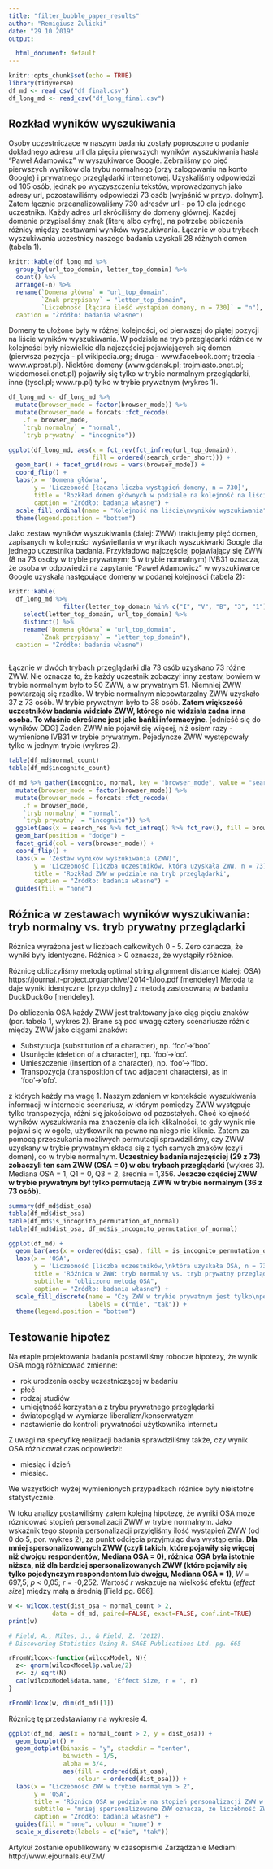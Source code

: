```yaml
---
title: "filter_bubble_paper_results"
author: "Remigiusz Żulicki"
date: "29 10 2019"
output:

  html_document: default
---
```


```r
knitr::opts_chunk$set(echo = TRUE)
library(tidyverse)
df_md <- read_csv("df_final.csv")
df_long_md <- read_csv("df_long_final.csv")
```

## Rozkład wyników wyszukiwania

Osoby uczestniczące w naszym badaniu zostały poproszone o podanie dokładnego adresu url dla pięciu pierwszych wyników wyszukiwania hasła "Paweł Adamowicz" w wyszukiwarce Google. Zebraliśmy po pięć pierwszych wyników dla trybu normalnego (przy zalogowaniu na konto Google) i prywatnego przeglądarki internetowej. Uzyskaliśmy odpowiedzi od 105 osób, jednak po wyczyszczeniu tekstów, wprowadzonych jako adresy url, pozostawiliśmy odpowiedzi 73 osób [wyjaśnić w przyp. dolnym]. Zatem łącznie przeanalizowaliśmy 730 adresów url - po 10 dla jednego uczestnika. Każdy adres url skróciliśmy do domeny głównej. Każdej domenie przypisaliśmy znak (literę albo cyfrę), na potrzebę obliczenia różnicy między zestawami wyników wyszukiwania. Łącznie w obu trybach wyszukiwania uczestnicy naszego badania uzyskali 28 różnych domen (tabela 1).

```r

knitr::kable(df_long_md %>% 
  group_by(url_top_domain, letter_top_domain) %>% 
  count() %>% 
  arrange(-n) %>% 
  rename(`Domena główna` = "url_top_domain",
         `Znak przypisany` = "letter_top_domain",
         `Liczebność [łączna ilość wystąpień domeny, n = 730]` = "n"),
  caption = "Źródło: badania własne")
```

Domeny te ułożone były w różnej kolejności, od pierwszej do piątej pozycji na liście wyników wyszukiwania. W podziale na tryb przeglądarki różnice w kolejności były niewielkie dla najczęściej pojawiających się domen (pierwsza pozycja - pl.wikipedia.org; druga - www.facebook.com; trzecia - www.wprost.pl). Niektóre domeny (www.gdansk.pl; trojmiasto.onet.pl; wiadomosci.onet.pl) pojawiły się tylko w trybie normalnym przeglądarki, inne (tysol.pl; www.rp.pl) tylko w trybie prywatnym (wykres 1).

```r
df_long_md <- df_long_md %>% 
  mutate(browser_mode = factor(browser_mode)) %>%
  mutate(browser_mode = forcats::fct_recode(
    .f = browser_mode,
    `tryb normalny` = "normal",
    `tryb prywatny` = "incognito"))

ggplot(df_long_md, aes(x = fct_rev(fct_infreq(url_top_domain)),
                       fill = ordered(search_order_short))) +
  geom_bar() + facet_grid(rows = vars(browser_mode)) +
  coord_flip() +
  labs(x = 'Domena główna',
       y = 'Liczebność [łączna liczba wystąpień domeny, n = 730]',
       title = 'Rozkład domen głównych w podziale na kolejność na liście\nwyników wyszukiwania i tryb przeglądarki',
       caption = "Źródło: badania własne") +
  scale_fill_ordinal(name = "Kolejność na liście\nwyników wyszukiwania") +
  theme(legend.position = "bottom")
```

Jako zestaw wyników wyszukiwania (dalej: ZWW) traktujemy pięć domen, zapisanych w kolejności wyświetlania w wynikach wyszukiwarki Google dla jednego uczestnika badania. Przykładowo najczęściej pojawiający się ZWW (8 na 73 osoby w trybie prywatnym; 5 w trybie normalnym) IVB31 oznacza, że osoba w odpowiedzi na zapytanie "Paweł Adamowicz" w wyszukiwarce Google uzyskała następujące domeny w podanej kolejności (tabela 2):

```r
knitr::kable(
  df_long_md %>% 
               filter(letter_top_domain %in% c("I", "V", "B", "3", "1")) %>% 
    select(letter_top_domain, url_top_domain) %>% 
    distinct() %>% 
    rename(`Domena główna` = "url_top_domain",
         `Znak przypisany` = "letter_top_domain"),
  caption = "Źródło: badania własne")
  
```

Łącznie w dwóch trybach przeglądarki dla 73 osób uzyskano 73 różne ZWW. Nie oznacza to, że każdy uczestnik zobaczył inny zestaw, bowiem w trybie normalnym było to 50 ZWW, a w prywatnym 51. Niemniej ZWW powtarzają się rzadko. W trybie normalnym niepowtarzalny ZWW uzyskało 37 z 73 osób. W trybie prywatnym było to 38 osób. **Zatem większość uczestników badania widziało ZWW, którego nie widziała żadna inna osoba. To właśnie określane jest jako bańki informacyjne**. [odnieść się do wyników DDG] Żaden ZWW nie pojawił się więcej, niż osiem razy -  wymienione IVB31 w trybie prywatnym. Pojedyncze ZWW występowały tylko w jednym trybie (wykres 2). 

```r
table(df_md$normal_count)
table(df_md$incognito_count)
```
```r
df_md %>% gather(incognito, normal, key = "browser_mode", value = "search_res") %>%
  mutate(browser_mode = factor(browser_mode)) %>%
  mutate(browser_mode = forcats::fct_recode(
    .f = browser_mode,
    `tryb normalny` = "normal",
    `tryb prywatny` = "incognito")) %>% 
  ggplot(aes(x = search_res %>% fct_infreq() %>% fct_rev(), fill = browser_mode)) + 
  geom_bar(position = "dodge") +
  facet_grid(col = vars(browser_mode)) +
  coord_flip() +
  labs(x = 'Zestaw wyników wyszukiwania (ZWW)',
       y = 'Liczebność [liczba uczestników, która uzyskała ZWW, n = 73]',
       title = 'Rozkład ZWW w podziale na tryb przeglądarki',
       caption = "Źródło: badania własne") +
  guides(fill = "none")
```

## Róźnica w zestawach wyników wyszukiwania: tryb normalny vs. tryb prywatny przeglądarki

Różnica wyrażona jest w liczbach całkowitych 0 - 5. Zero oznacza, że wyniki były identyczne. Róźnica > 0 oznacza, że wystąpiły różnice. 

Różnicę obliczyliśmy metodą optimal string alignment distance (dalej: OSA) https://journal.r-project.org/archive/2014-1/loo.pdf [mendeley]
Metoda ta daje wyniki identyczne [przyp dolny] z metodą zastosowaną w badaniu DuckDuckGo [mendeley].

Do obliczenia OSA każdy ZWW jest traktowany jako ciąg pięciu znaków (por. tabela 1, wykres 2). Brane są pod uwagę cztery scenariusze różnic między ZWW jako ciągami znaków:

- Substytucja (substitution of a character), np. ‘foo’→‘boo’.
- Usunięcie (deletion of a character), np. ‘foo’→‘oo’.
- Umieszczenie (insertion of a character), np. ‘foo’→‘floo’.
- Transpozycja (transposition of two adjacent characters), as in ‘foo’→‘ofo’.

z których każdy ma wagę 1. 
Naszym zdaniem w kontekście wyszukiwania informacji w internecie scenariusz, w którym pomiędzy ZWW występuje tylko transpozycja, różni się jakościowo od pozostałych. Choć kolejność wyników wyszukiwania ma znaczenie dla ich klikalności, to gdy wynik nie pojawi się w ogóle, użytkownik na pewno na niego nie kliknie. Zatem za pomocą przeszukania możliwych permutacji sprawdziliśmy, czy ZWW uzyskany w trybie prywatnym składa się z tych samych znaków (czyli domen), co w trybie normalnym. 
**Uczestnicy badania najczęściej  (29 z 73) zobaczyli ten sam ZWW (OSA = 0) w obu trybach przeglądarki** (wykres 3). Mediana OSA = 1, Q1 = 0, Q3 = 2, średnia = 1,356. **Jeszcze częściej ZWW w trybie prywatnym był tylko permutacją ZWW w trybie normalnym (36 z 73 osób)**.

```r
summary(df_md$dist_osa)
table(df_md$dist_osa)
table(df_md$is_incognito_permutation_of_normal)
table(df_md$dist_osa, df_md$is_incognito_permutation_of_normal)
```
```r
ggplot(df_md) +
  geom_bar(aes(x = ordered(dist_osa), fill = is_incognito_permutation_of_normal)) +
  labs(x = 'OSA',
       y = 'Liczebność [liczba uczestników,\nktóra uzyskała OSA, n = 73]',
       title = 'Róźnica w ZWW: tryb normalny vs. tryb prywatny przeglądarki',
       subtitle = "obliczono metodą OSA",
       caption = "Źródło: badania własne") +
  scale_fill_discrete(name = "Czy ZWW w trybie prywatnym jest tylko\npermutacją ZWW w trybie normalnym?",
                      labels = c("nie", "tak")) +
  theme(legend.position = "bottom")
```

## Testowanie hipotez

Na etapie projektowania badania postawiliśmy robocze hipotezy, że wynik OSA mogą różnicować zmienne:

- rok urodzenia osoby uczestniczącej w badaniu
- płeć
- rodzaj studiów 
- umiejętność korzystania z trybu prywatnego przeglądarki
- światopogląd w wymiarze liberalizm/konserwatyzm
- nastawienie do kontroli prywatności użytkownika internetu

Z uwagi na specyfikę realizacji badania sprawdziliśmy także, czy wynik OSA różnicował czas odpowiedzi:

- miesiąc i dzień
- miesiąc.

We wszystkich wyżej wymienionych przypadkach różnice były nieistotne statystycznie.

W toku analizy postawiliśmy zatem kolejną hipotezę, że wyniki OSA może róznicować stopień personalizacji ZWW w trybie normalnym.
Jako wskaźnik tego stopnia personalizacji przyjęliśmy ilość wystąpień ZWW (od 0 do 5, por. wykres 2), za punkt odcięcia przyjmując dwa wystąpienia. **Dla mniej spersonalizowanych ZWW (czyli takich, które pojawiły się więcej niż dwojgu respondentów, Mediana OSA = 0), różnica OSA była istotnie niższa, niż dla bardziej spersonalizowanych ZWW (które pojawiły się tylko pojedynczym respondentom lub dwojgu, Mediana OSA = 1)**, *W* = 697,5; *p* < 0,05; *r* = -0,252. Wartość *r* wskazuje na wielkość efektu (*effect size*) między małą a średnią [Field pg. 666].

``` r
w <- wilcox.test(dist_osa ~ normal_count > 2, 
            data = df_md, paired=FALSE, exact=FALSE, conf.int=TRUE)
print(w)

# Field, A., Miles, J., & Field, Z. (2012). 
# Discovering Statistics Using R. SAGE Publications Ltd. pg. 665

rFromWilcox<-function(wilcoxModel, N){
  z<- qnorm(wilcoxModel$p.value/2)
  r<- z/ sqrt(N)
  cat(wilcoxModel$data.name, 'Effect Size, r = ', r)
}

rFromWilcox(w, dim(df_md)[1])
```

Różnicę tę przedstawiamy na wykresie 4.

```r
ggplot(df_md, aes(x = normal_count > 2, y = dist_osa)) + 
  geom_boxplot() +
  geom_dotplot(binaxis = "y", stackdir = "center",
               binwidth = 1/5,
               alpha = 3/4,
               aes(fill = ordered(dist_osa),
                   colour = ordered(dist_osa))) +
  labs(x = "Liczebność ZWW w trybie normalnym > 2",
       y = 'OSA',
       title = 'Różnica OSA w podziale na stopień personalizacji ZWW w trybie normalnym',
       subtitle = "mniej spersonalizowane ZWW oznacza, że liczebność ZWW\nw trybie  normalnym była większa niż 2",
       caption = "Źródło: badania własne") +
  guides(fill = "none", colour = "none") +
  scale_x_discrete(labels = c("nie", "tak"))
```

Artykuł zostanie opublikowany w czasopiśmie Zarządzanie Mediami http://www.ejournals.eu/ZM/